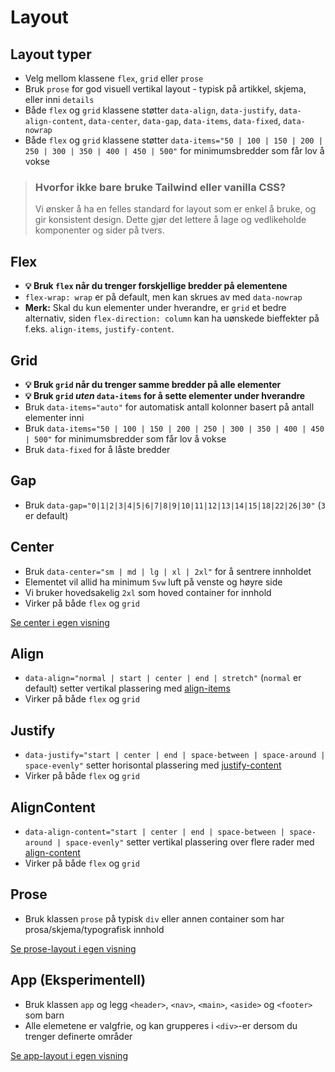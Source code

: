 
<Meta of={stories} />

# Layout

<JumpTo />

## Layout typer
- Velg mellom klassene `flex`, `grid` eller `prose` 
- Bruk `prose` for god visuell vertikal layout - typisk på artikkel, skjema, eller inni `details`
- Både `flex` og `grid` klassene støtter `data-align`, `data-justify`, `data-align-content`, `data-center`, `data-gap`, `data-items`, `data-fixed`, `data-nowrap`
- Både `flex` og `grid` klassene støtter `data-items="50 | 100 | 150 | 200 | 250 | 300 | 350 | 400 | 450 | 500"` for minimumsbredder som får lov å vokse


> ### Hvorfor ikke bare bruke Tailwind eller vanilla CSS?
> Vi ønsker å ha en felles standard for layout som er enkel å bruke, og gir konsistent design. Dette gjør det lettere å lage og vedlikeholde komponenter og sider på tvers.

## Flex
- **💡 Bruk `flex` når du trenger forskjellige bredder på elementene**
- `flex-wrap: wrap` er på default, men kan skrues av med `data-nowrap`
- **Merk:** Skal du kun elementer under hverandre, er `grid` et bedre alternativ, siden `flex-direction: column` kan ha uønskede bieffekter på f.eks. `align-items`, `justify-content`.

<Canvas of={stories.FlexStory} />

## Grid
- **💡 Bruk `grid` når du trenger samme bredder på alle elementer**
- **💡 Bruk `grid` *uten* `data-items` for å sette elementer under hverandre**
- Bruk `data-items="auto"` for automatisk antall kolonner basert på antall elementer inni
- Bruk `data-items="50 | 100 | 150 | 200 | 250 | 300 | 350 | 400 | 450 | 500"` for minimumsbredder som får lov å vokse
- Bruk `data-fixed` for å låste bredder
<Canvas of={stories.GridStory} />

## Gap
- Bruk `data-gap="0|1|2|3|4|5|6|7|8|9|10|11|12|13|14|15|18|22|26|30"` (`3` er default)
<Canvas of={stories.Gap} />

## Center
- Bruk `data-center="sm | md | lg | xl | 2xl"` for å sentrere innholdet
- Elementet vil allid ha minimum `5vw` luft på venste og høyre side
- Vi bruker hovedsakelig `2xl` som hoved container for innhold
- Virker på både `flex` og `grid`
<div className="sbdocs-canvas-thumbnail">
  <a className={styles.button} data-arrow data-variant="primary" href="?path=/story/designsystem-layout--center">Se center i egen visning</a>
  <Canvas className="sbdocs-canvas--max-height" of={stories.Center} />
</div>

## Align
- `data-align="normal | start | center | end | stretch"` (`normal` er default) setter vertikal plassering med [align-items](https://developer.mozilla.org/en-US/docs/Web/CSS/align-items) 
- Virker på både `flex` og `grid`
<Canvas of={stories.Align} />

## Justify
- `data-justify="start | center | end | space-between | space-around | space-evenly"` setter horisontal plassering med [justify-content](https://developer.mozilla.org/en-US/docs/Web/CSS/justify-content) 
- Virker på både `flex` og `grid`
<Canvas of={stories.Justify} />

## AlignContent
- `data-align-content="start | center | end | space-between | space-around | space-evenly"` setter vertikal plassering over flere rader med [align-content](https://developer.mozilla.org/en-US/docs/Web/CSS/align-content)
- Virker på både `flex` og `grid`
<Canvas of={stories.AlignContent} />

## Prose
- Bruk klassen `prose` på typisk `div` eller annen container som har prosa/skjema/typografisk innhold

<div className="sbdocs-canvas-thumbnail">
  <a className={styles.button} data-arrow data-variant="primary" href="?path=/story/designsystem-layout--prose">Se prose-layout i egen visning</a>
  <Canvas className="sbdocs-canvas--max-height" of={stories.Prose} />
</div>

## App (Eksperimentell)
- Bruk klassen `app` og legg `<header>`, `<nav>`, `<main>`, `<aside>` og `<footer>` som barn
- Alle elemetene er valgfrie, og kan grupperes i `<div>`-er dersom du trenger definerte områder
<div className="sbdocs-canvas-thumbnail">
  <a className={styles.button} data-arrow data-variant="primary" href="?path=/story/designsystem-layout--app">Se app-layout i egen visning</a>
  <Canvas of={stories.App} />
</div>

<CssVariables component="layout" />